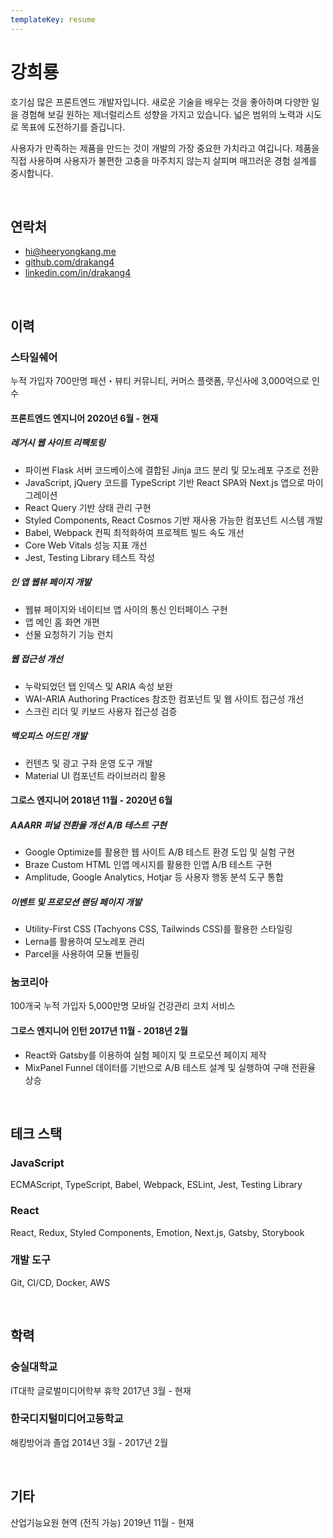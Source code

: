 ```yaml
---
templateKey: resume
---
```


# 강희룡

<p className="text-xl leading-snug text-gray-600 dark:text-gray-400 mt-6">
  호기심 많은 프론트엔드 개발자입니다. 새로운 기술을 배우는 것을 좋아하며 다양한
  일을 경험해 보길 원하는 제너럴리스트 성향을 가지고 있습니다. 넓은 범위의
  노력과 시도로 목표에 도전하기를 즐깁니다.
</p>
<p className="text-xl leading-snug text-gray-600 dark:text-gray-400">
  사용자가 만족하는 제품을 만드는 것이 개발의 가장 중요한 가치라고 여깁니다.
  제품을 직접 사용하며 사용자가 불편한 고충을 마주치지 않는지 살피며 매끄러운 경험 설계를
  중시합니다.
</p>

<br />

## 연락처

- <hi@heeryongkang.me>
- [github.com/drakang4](https://github.com/drakang4)
- [linkedin.com/in/drakang4](https://www.linkedin.com/in/drakang4)

<br />

## 이력

### 스타일쉐어 <ExternalLink href="https://www.styleshare.kr/store" />

누적 가입자 700만명 패션・뷰티 커뮤니티, 커머스 플랫폼, 무신사에 3,000억으로 인수

<h4 className="mt-6">
  프론트엔드 엔지니어 <Duration>2020년 6월 - 현재</Duration>
</h4>

##### 레거시 웹 사이트 리팩토링

- 파이썬 Flask 서버 코드베이스에 결합된 Jinja 코드 분리 및 모노레포 구조로 전환
- JavaScript, jQuery 코드를 TypeScript 기반 React SPA와 Next.js 앱으로 마이그레이션
- React Query 기반 상태 관리 구현
- Styled Components, React Cosmos 기반 재사용 가능한 컴포넌트 시스템 개발
- Babel, Webpack 컨픽 최적화하여 프로젝트 빌드 속도 개선
- Core Web Vitals 성능 지표 개선
- Jest, Testing Library 테스트 작성

##### 인 앱 웹뷰 페이지 개발

- 웹뷰 페이지와 네이티브 앱 사이의 통신 인터페이스 구현
- 앱 메인 홈 화면 개편
- 선물 요청하기 기능 런치

##### 웹 접근성 개선

- 누락되었던 탭 인덱스 및 ARIA 속성 보완
- WAI-ARIA Authoring Practices 참조한 컴포넌트 및 웹 사이트 접근성 개선
- 스크린 리더 및 키보드 사용자 접근성 검증

##### 백오피스 어드민 개발

- 컨텐츠 및 광고 구좌 운영 도구 개발
- Material UI 컴포넌트 라이브러리 활용

<h4 className="mt-6">
  그로스 엔지니어 <Duration>2018년 11월 - 2020년 6월</Duration>
</h4>

##### AAARR 퍼널 전환율 개선 A/B 테스트 구현

- Google Optimize를 활용한 웹 사이트 A/B 테스트 환경 도입 및 실험 구현
- Braze Custom HTML 인앱 메시지를 활용한 인앱 A/B 테스트 구현
- Amplitude, Google Analytics, Hotjar 등 사용자 행동 분석 도구 통합

##### 이벤트 및 프로모션 랜딩 페이지 개발

- Utility-First CSS (Tachyons CSS, Tailwinds CSS)를 활용한 스타일링
- Lerna를 활용하여 모노레포 관리
- Parcel을 사용하여 모듈 번들링

### 눔코리아 <ExternalLink href="https://www.noom.com/ko/" />

100개국 누적 가입자 5,000만명 모바일 건강관리 코치 서비스

<h4 className="mt-6">
  그로스 엔지니어 인턴 <Duration>2017년 11월 - 2018년 2월</Duration>
</h4>

- React와 Gatsby를 이용하여 실험 페이지 및 프로모션 페이지 제작
- MixPanel Funnel 데이터를 기반으로 A/B 테스트 설계 및 실행하여 구매 전환율 상승

<br />

## 테크 스택

### JavaScript

ECMAScript, TypeScript, Babel, Webpack, ESLint, Jest, Testing Library

### React

React, Redux, Styled Components, Emotion, Next.js, Gatsby, Storybook

### 개발 도구

Git, CI/CD, Docker, AWS

<br />

## 학력

### 숭실대학교

IT대학 글로벌미디어학부 휴학 <Duration>2017년 3월 - 현재</Duration>

### 한국디지털미디어고등학교

해킹방어과 졸업 <Duration>2014년 3월 - 2017년 2월</Duration>

<br />

## 기타

산업기능요원 현역 (전직 가능) <Duration>2019년 11월 - 현재</Duration>
